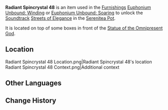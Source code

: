 {{Item Infobox
|id           = 141048
|image        = Item Radiant Spincrystal.png
|type         = Adventure Items
|group        = Radiant Spincrystals
|rarity       = 4
|invCategory  = Precious Items
|description  = This wondrous crystal contains a certain rhythm, like something beautiful woven from delicate silk. These items can be found throughout the mainland or from merchants who collect curios. The tune held within this crystal can be revivified in your [[Serenitea Pot]] using either "[[Euphonium Unbound: Winding]]" or "[[Euphonium Unbound: Soaring]]." The tune contained within this [[Radiant Spincrystal]] is "[[Streets of Elegance]]."
|source1      = [[Statue of the Omnipresent God]]
|track        = Streets of Elegance
}}
'''Radiant Spincrystal 48''' is an item used in the [[Furnishings]] [[Euphonium Unbound: Winding]] or [[Euphonium Unbound: Soaring]] to unlock the [[Soundtrack]] [[Streets of Elegance]] in the [[Serenitea Pot]].

It is located on top of some boxes in front of the [[Statue of the Omnipresent God]].

==Location==
<gallery hideaddbutton="true" captionalign="center">
Radiant Spincrystal 48 Location.png|Radiant Spincrystal 48's location
Radiant Spincrystal 48 Context.png|Additional context
</gallery>

==Other Languages==
{{Other Languages
|default_hidden = 1
|en      = Radiant Spincrystal 48
|zhs     = 旋曜玉帛・其四十八
|zhs_rm  = Xuán Yào Yùbó - Qí Sìshíbā
|zht     = 旋曜玉帛・其四十八
|zht_rm  = Xuán Yào Yùbó - Qí Sìshíbā
|ja      = 旋曜玉帛・48
|ja_rm   = Sen'you Gyokuhaku - Yonjuuhachi{{Assumed}}
|ko      = 빛나는 결정・48
|ko_rm   = 
|es      = Girocristal radiante (48)
|fr      = Gyrocristal radiant 48
|ru      = Лучистый кристалл {{tt|48|}}
|th      = Radiant Spincrystal 48
|vi      = Ngọc Thạch Âm Vang 48
|de      = Strahlender Drehkristall XLVIII
|id      = Radiant Spincrystal 48
|pt      = Cristal Rodopiante Radiante 48
}}

==Change History==
{{Change History|2.6}}
